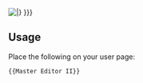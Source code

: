 [[File:MasterEditorII.jpg|{{{size|frame}}}|{{{caption|This user is a '''[[Service awards#Master_Editor_II|Master Editor II]]''' and is entitled to display this '''Service Badge'''.<br>Edits: {{Special:Editcount/{{PAGENAME}}}} }}}]]<noinclude>

{{clear}}
==Usage==
Place the following on your user page:
<pre>{{Master Editor II}}</pre>
</noinclude>